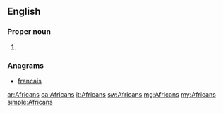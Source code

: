 ==English==

===Proper noun===
{{en-proper noun}}

# {{plural of|[[African]]}}

===Anagrams===
* [[francais#English|francais]]

[[ar:Africans]]
[[ca:Africans]]
[[it:Africans]]
[[sw:Africans]]
[[mg:Africans]]
[[my:Africans]]
[[simple:Africans]]